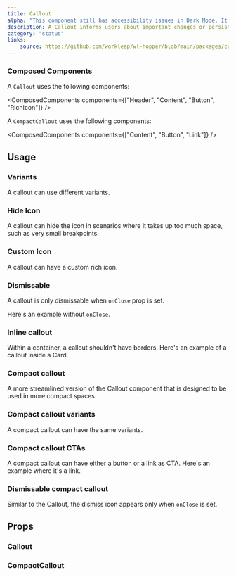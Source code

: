 ```yaml
---
title: Callout
alpha: "This component still has accessibility issues in Dark Mode. It can be used if the application is in Light mode only, but know the colors of this components might change in the future."
description: A Callout informs users about important changes or persistent conditions. Use this component to communicate to users in a prominent way. Callouts are placed at the top of the page or section they apply to, and below the page or section header.
category: "status"
links:
    source: https://github.com/workleap/wl-hopper/blob/main/packages/components/src/callout/src/Callout.tsx
---
```


<Example src="callout/docs/preview" isOpen />

### Composed Components

A `Callout` uses the following components:

<ComposedComponents components={["Header", "Content", "Button", "RichIcon"]} />
<br />

A `CompactCallout` uses the following components:

<ComposedComponents components={["Content", "Button", "Link"]} />

## Usage

### Variants
A callout can use different variants.

<Example src="callout/docs/variant" />

### Hide Icon
A callout can hide the icon in scenarios where it takes up too much space, such as very small breakpoints.

<Example src="callout/docs/noIcon" />

### Custom Icon
A callout can have a custom rich icon.

<Example src="callout/docs/customIcon" />

### Dismissable
A callout is only dismissable when `onClose` prop is set.

Here's an example without `onClose`.

<Example src="callout/docs/notDismissable" />

### Inline callout
Within a container, a callout shouldn't have borders. Here's an example of a callout inside a Card.

<Example src="callout/docs/inline" />

### Compact callout
A more streamlined version of the Callout component that is designed to be used in more compact spaces.

<Example src="callout/docs/compact" />

### Compact callout variants
A compact callout can have the same variants.

<Example src="callout/docs/compactVariant" />

### Compact callout CTAs
A compact callout can have either a button or a link as CTA. Here's an example where it's a link.

<Example src="callout/docs/compactLink" />

### Dismissable compact callout
Similar to the Callout, the dismiss icon appears only when `onClose` is set.

<Example src="callout/docs/dismissableCompact" />

## Props

### Callout

<PropTable component="Callout" />

### CompactCallout

<PropTable component="CompactCallout" />
